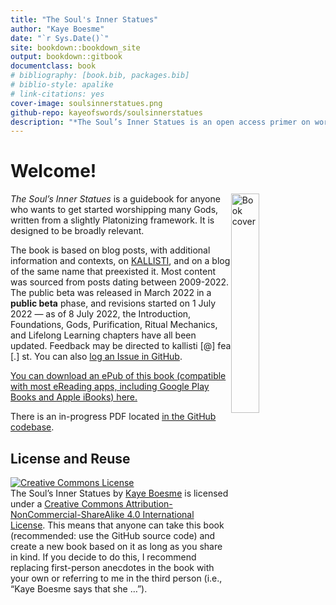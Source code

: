 ```yaml
--- 
title: "The Soul's Inner Statues"
author: "Kaye Boesme"
date: "`r Sys.Date()`"
site: bookdown::bookdown_site
output: bookdown::gitbook
documentclass: book
# bibliography: [book.bib, packages.bib]
# biblio-style: apalike
# link-citations: yes
cover-image: soulsinnerstatues.png
github-repo: kayeofswords/soulsinnerstatues
description: "*The Soul’s Inner Statues is an open access primer on worshipping many Gods, combining theology and practice with practical advice to get you started."
---
```


# Welcome!

<p><img src="soulsinnerstatues.png" alt="Book cover" style="float:right;width:30%;"></p>

*The Soul’s Inner Statues* is a guidebook for anyone who wants to get started worshipping many Gods, written from a slightly Platonizing framework. It is designed to be broadly relevant.

The book is based on blog posts, with additional information and contexts, on [KALLISTI](https://kallisti.blog), and on a blog of the same name that preexisted it. Most content was sourced from posts dating between 2009-2022. The public beta was released in March 2022 in a **public beta** phase, and revisions started on 1 July 2022 — as of 8 July 2022, the Introduction, Foundations, Gods, Purification, Ritual Mechanics, and Lifelong Learning chapters have all been updated. Feedback may be directed to kallisti [@] fea [.] st. You can also [log an Issue in GitHub](https://github.com/kayeofswords/soulsinnerstatues/).

[You can download an ePub of this book (compatible with most eReading apps, including Google Play Books and Apple iBooks) here.](souls-inner-statues.epub)

There is an in-progress PDF located [in the GitHub codebase](https://github.com/kayeofswords/soulsinnerstatues/tree/master/docs).

## License and Reuse

<p><a rel="license" href="http://creativecommons.org/licenses/by-nc-sa/4.0/"><img alt="Creative Commons License" style="border-width:0" src="creativecommons.png" /></a><br /><span xmlns:dct="http://purl.org/dc/terms/" href="http://purl.org/dc/dcmitype/Text" property="dct:title" rel="dct:type">The Soul's Inner Statues</span> by <a xmlns:cc="http://creativecommons.org/ns#" href="https://github.com/kayeofswords/soulsinnerstatues" property="cc:attributionName" rel="cc:attributionURL">Kaye Boesme</a> is licensed under a <a rel="license" href="http://creativecommons.org/licenses/by-nc-sa/4.0/">Creative Commons Attribution-NonCommercial-ShareAlike 4.0 International License</a>. This means that anyone can take this book (recommended: use the GitHub source code) and create a new book based on it as long as you share in kind. If you decide to do this, I recommend replacing first-person anecdotes in the book with your own or referring to me in the third person (i.e., “Kaye Boesme says that she …”).</p>
